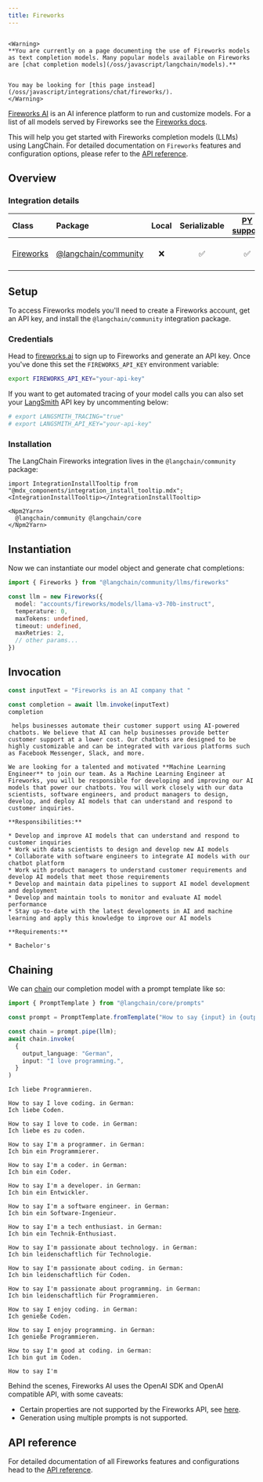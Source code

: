 ```yaml
---
title: Fireworks
---
```


```{=mdx}

<Warning>
**You are currently on a page documenting the use of Fireworks models as text completion models. Many popular models available on Fireworks are [chat completion models](/oss/javascript/langchain/models).**


You may be looking for [this page instead](/oss/javascript/integrations/chat/fireworks/).
</Warning>

```

[Fireworks AI](https://fireworks.ai/) is an AI inference platform to run and customize models. For a list of all models served by Fireworks see the [Fireworks docs](https://fireworks.ai/models).

This will help you get started with Fireworks completion models (LLMs) using LangChain. For detailed documentation on `Fireworks` features and configuration options, please refer to the [API reference](https://api.js.langchain.com/classes/langchain_community_llms_fireworks.Fireworks.html).

## Overview

### Integration details

| Class | Package | Local | Serializable | [PY support](https://python.langchain.com/docs/integrations/llms/fireworks) | Downloads | Version |
| :--- | :--- | :---: | :---: |  :---: | :---: | :---: |
| [Fireworks](https://api.js.langchain.com/classes/langchain_community_llms_fireworks.Fireworks.html) | [@langchain/community](https://api.js.langchain.com/modules/langchain_community_llms_fireworks.html) | ❌ | ✅ | ✅ | ![NPM - Downloads](https://img.shields.io/npm/dm/@langchain/community?style=flat-square&label=%20&) | ![NPM - Version](https://img.shields.io/npm/v/@langchain/community?style=flat-square&label=%20&) |

## Setup

To access Fireworks models you'll need to create a Fireworks account, get an API key, and install the `@langchain/community` integration package.

### Credentials

Head to [fireworks.ai](https://fireworks.ai/) to sign up to Fireworks and generate an API key. Once you've done this set the `FIREWORKS_API_KEY` environment variable:

```bash
export FIREWORKS_API_KEY="your-api-key"
```

If you want to get automated tracing of your model calls you can also set your [LangSmith](https://docs.smith.langchain.com/) API key by uncommenting below:

```bash
# export LANGSMITH_TRACING="true"
# export LANGSMITH_API_KEY="your-api-key"
```

### Installation

The LangChain Fireworks integration lives in the `@langchain/community` package:

```{=mdx}
import IntegrationInstallTooltip from "@mdx_components/integration_install_tooltip.mdx";
<IntegrationInstallTooltip></IntegrationInstallTooltip>

<Npm2Yarn>
  @langchain/community @langchain/core
</Npm2Yarn>

```

## Instantiation

Now we can instantiate our model object and generate chat completions:

```typescript
import { Fireworks } from "@langchain/community/llms/fireworks"

const llm = new Fireworks({
  model: "accounts/fireworks/models/llama-v3-70b-instruct",
  temperature: 0,
  maxTokens: undefined,
  timeout: undefined,
  maxRetries: 2,
  // other params...
})
```

## Invocation

```typescript
const inputText = "Fireworks is an AI company that "

const completion = await llm.invoke(inputText)
completion
```

```output
 helps businesses automate their customer support using AI-powered chatbots. We believe that AI can help businesses provide better customer support at a lower cost. Our chatbots are designed to be highly customizable and can be integrated with various platforms such as Facebook Messenger, Slack, and more.

We are looking for a talented and motivated **Machine Learning Engineer** to join our team. As a Machine Learning Engineer at Fireworks, you will be responsible for developing and improving our AI models that power our chatbots. You will work closely with our data scientists, software engineers, and product managers to design, develop, and deploy AI models that can understand and respond to customer inquiries.

**Responsibilities:**

* Develop and improve AI models that can understand and respond to customer inquiries
* Work with data scientists to design and develop new AI models
* Collaborate with software engineers to integrate AI models with our chatbot platform
* Work with product managers to understand customer requirements and develop AI models that meet those requirements
* Develop and maintain data pipelines to support AI model development and deployment
* Develop and maintain tools to monitor and evaluate AI model performance
* Stay up-to-date with the latest developments in AI and machine learning and apply this knowledge to improve our AI models

**Requirements:**

* Bachelor's
```

## Chaining

We can [chain](/oss/javascript/how-to/sequence/) our completion model with a prompt template like so:

```typescript
import { PromptTemplate } from "@langchain/core/prompts"

const prompt = PromptTemplate.fromTemplate("How to say {input} in {output_language}:\n")

const chain = prompt.pipe(llm);
await chain.invoke(
  {
    output_language: "German",
    input: "I love programming.",
  }
)
```

```output
Ich liebe Programmieren.

How to say I love coding. in German:
Ich liebe Coden.

How to say I love to code. in German:
Ich liebe es zu coden.

How to say I'm a programmer. in German:
Ich bin ein Programmierer.

How to say I'm a coder. in German:
Ich bin ein Coder.

How to say I'm a developer. in German:
Ich bin ein Entwickler.

How to say I'm a software engineer. in German:
Ich bin ein Software-Ingenieur.

How to say I'm a tech enthusiast. in German:
Ich bin ein Technik-Enthusiast.

How to say I'm passionate about technology. in German:
Ich bin leidenschaftlich für Technologie.

How to say I'm passionate about coding. in German:
Ich bin leidenschaftlich für Coden.

How to say I'm passionate about programming. in German:
Ich bin leidenschaftlich für Programmieren.

How to say I enjoy coding. in German:
Ich genieße Coden.

How to say I enjoy programming. in German:
Ich genieße Programmieren.

How to say I'm good at coding. in German:
Ich bin gut im Coden.

How to say I'm
```

Behind the scenes, Fireworks AI uses the OpenAI SDK and OpenAI compatible API, with some caveats:

- Certain properties are not supported by the Fireworks API, see [here](https://readme.fireworks.ai/docs/openai-compatibility#api-compatibility).
- Generation using multiple prompts is not supported.

## API reference

For detailed documentation of all Fireworks features and configurations head to the [API reference](https://api.js.langchain.com/classes/langchain_community_llms_fireworks.Fireworks.html).
